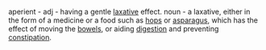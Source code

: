 aperient - 
adj - having a gentle [[laxative]] effect.
noun - a laxative, either in the form of a medicine or a food such as [[hops]] or [[asparagus]], which has the effect of moving the [[bowel]]s, or aiding [[digestion]] and preventing [[constipation]].